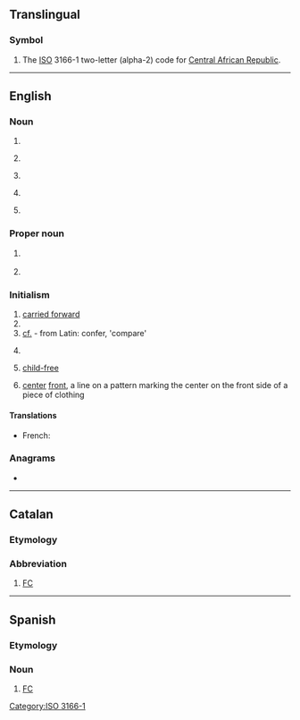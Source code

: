 {{also|cf|Cf|cF|cf.|c.f.|.cf}}
==Translingual==

===Symbol===
{{head|mul|symbol}}
# The [[ISO]] 3166-1 two-letter (alpha-2) code for [[Central African Republic]].

[[Category:ISO 3166-1]]

----

==English==
{{wikipedia}}

===Noun===
{{en-noun|~}}

# {{abbreviation of|cluster fuck|lang=en}}
# {{lb|en|baseball}} {{abbreviation of|center field|lang=en}}
# {{lb|en|baseball}} {{abbreviation of|center fielder|lang=en}}
# {{lb|en|finance}} {{abbreviation of|cash flow|lang=en}}
# {{lb|en|health}} {{abbreviation of|cystic fibrosis|lang=en}}

===Proper noun===
{{en-proper noun}}

# {{lb|en|Canada|military}} {{abbreviation of|Canadian Forces|lang=en}}
# {{lb|en|computing}} {{abbreviation of|w:.NET Compact Framework|.NET Compact Framework|lang=en}}

===Initialism===
{{rfc-header|Initialism}}
{{head|en|initialism}}

# [[carried forward]]
# {{abbreviation of|Charlie Foxtrot|lang=en}}
# [[cf.]] - from Latin: confer, 'compare'
# {{lb|en|computing}} {{abbreviation of|w:Collaborative filtering|Collaborative filtering|lang=en}}
# [[child-free]]
# {{lb|en|textiles|sewing}} [[center]] [[front]], a line on a pattern marking the center on the front side of a piece of clothing

====Translations====
{{trans-top|Canadian Forces}}
* French: {{t+|fr|FC}}
{{trans-mid}}
{{trans-bottom}}

===Anagrams===
* {{anagrams|en|a=cf|F.C.|FC}}

----

==Catalan==

===Etymology===
{{m|ca|[[club|Club]] de [[futbol|Futbol]]||Football Club}}

===Abbreviation===
{{rfc-header|Abbreviation}}
{{head|ca|abbreviation}}

# [[FC]] {{gloss|Football Club}}

----

==Spanish==

===Etymology===
{{io|lang=es|[[club|Club]] de [[fútbol|Fútbol]]||Football Club}}

===Noun===
{{head|es|noun}}

# [[FC]] {{gloss|Football Club}}
